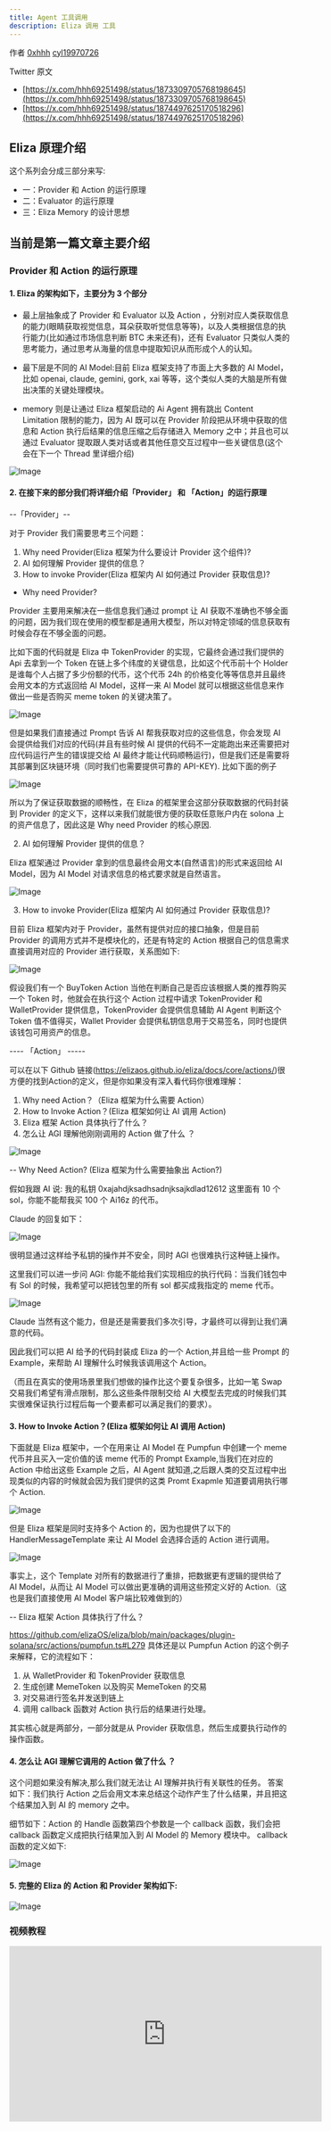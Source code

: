 ```yaml
---
title: Agent 工具调用
description: Eliza 调用 工具
---
```


作者 [0xhhh](https://x.com/hhh69251498) [cyl19970726](https://github.com/cyl19970726)

Twitter 原文

- [https://x.com/hhh69251498/status/1873309705768198645](https://x.com/hhh69251498/status/1873309705768198645)
- [https://x.com/hhh69251498/status/1874497625170518296](https://x.com/hhh69251498/status/1874497625170518296)

## Eliza 原理介绍

这个系列会分成三部分来写:

- 一：Provider 和 Action 的运行原理
- 二：Evaluator 的运行原理
- 三：Eliza Memory 的设计思想

## 当前是第一篇文章主要介绍

### Provider 和 Action 的运行原理

#### 1. Eliza 的架构如下，主要分为 3 个部分

- 最上层抽象成了 Provider 和 Evaluator 以及 Action ，分别对应人类获取信息的能力(眼睛获取视觉信息，耳朵获取听觉信息等等)，以及人类根据信息的执行能力(比如通过市场信息判断 BTC 未来还有)，还有 Evaluator 只类似人类的思考能力，通过思考从海量的信息中提取知识从而形成个人的认知。

- 最下层是不同的 AI Model:目前 Eliza 框架支持了市面上大多数的 AI Model，比如 openai, claude, gemini, gork, xai 等等，这个类似人类的大脑是所有做出决策的关键处理模块。

- memory 则是让通过 Eliza 框架启动的 Ai Agent 拥有跳出 Content Limitation 限制的能力，因为 AI 既可以在 Provider 阶段把从环境中获取的信息和 Action 执行后结果的信息压缩之后存储进入 Memory 之中；并且也可以通过 Evaluator 提取跟人类对话或者其他任意交互过程中一些关键信息(这个会在下一个 Thread 里详细介绍)

![Image](images/eliza-basic-call-tools-3parts.png)

#### 2. 在接下来的部分我们将详细介绍「Provider」 和 「Action」的运行原理

--「Provider」--

对于 Provider 我们需要思考三个问题：

1. Why need Provider(Eliza 框架为什么要设计 Provider 这个组件)?
2. AI 如何理解 Provider 提供的信息？
3. How to invoke Provider(Eliza 框架内 AI 如何通过 Provider 获取信息)?

- Why need Provider?

Provider 主要用来解决在一些信息我们通过 prompt 让 AI 获取不准确也不够全面的问题，因为我们现在使用的模型都是通用大模型，所以对特定领域的信息获取有时候会存在不够全面的问题。

比如下面的代码就是 Eliza 中 TokenProvider 的实现，它最终会通过我们提供的 Api 去拿到一个 Token 在链上多个纬度的关键信息，比如这个代币前十个 Holder 是谁每个人占据了多少份额的代币，这个代币 24h 的价格变化等等信息并且最终会用文本的方式返回给 AI Model，这样一来 AI Model 就可以根据这些信息来作做出一些是否购买 meme token 的关键决策了。

![Image](images/eliza-basic-call-tools-code01.png)

但是如果我们直接通过 Prompt 告诉 AI 帮我获取对应的这些信息，你会发现 AI 会提供给我们对应的代码(并且有些时候 AI 提供的代码不一定能跑出来还需要把对应代码运行产生的错误提交给 AI 最终才能让代码顺畅运行)，但是我们还是需要将其部署到区块链环境（同时我们也需要提供可靠的 API-KEY).
比如下面的例子

![Image](images/eliza-basic-call-tools-example.png)

所以为了保证获取数据的顺畅性，在 Eliza 的框架里会这部分获取数据的代码封装到 Provider 的定义下，这样以来我们就能很方便的获取任意账户内在 solona 上的资产信息了，因此这是 Why need Provider 的核心原因.

2. AI 如何理解 Provider 提供的信息？

Eliza 框架通过 Provider 拿到的信息最终会用文本(自然语言)的形式来返回给 AI Model，因为 AI Model 对请求信息的格式要求就是自然语言。

![Image](images/eliza-basic-call-provider.png)

3. How to invoke Provider(Eliza 框架内 AI 如何通过 Provider 获取信息)?

目前 Eliza 框架内对于 Provider，虽然有提供对应的接口抽象，但是目前 Provider 的调用方式并不是模块化的，还是有特定的 Action 根据自己的信息需求直接调用对应的 Provider 进行获取，关系图如下:

![Image](images/eliza-basic-call-tools-releation.png)

假设我们有一个 BuyToken Action 当他在判断自己是否应该根据人类的推荐购买一个 Token 时，他就会在执行这个 Action 过程中请求 TokenProvider 和 WalletProvider 提供信息，TokenProvider 会提供信息辅助 AI Agent 判断这个 Token 值不值得买，Wallet Provider 会提供私钥信息用于交易签名，同时也提供该钱包可用资产的信息。

---- 「Action」 -----

可以在以下 Github 链接(https://elizaos.github.io/eliza/docs/core/actions/)很方便的找到Action的定义，但是你如果没有深入看代码你很难理解：

1. Why need Action？（Eliza 框架为什么需要 Action）
2. How to Invoke Action？(Eliza 框架如何让 AI 调用 Action)
3. Eliza 框架 Action 具体执行了什么？
4. 怎么让 AGI 理解他刚刚调用的 Action 做了什么 ？

![Image](images/eliza-basic-call-tools-actions.png)

-- Why Need Action? (Eliza 框架为什么需要抽象出 Action?)

假如我跟 AI 说: 我的私钥
0xajahdjksadhsadnjksajkdlad12612
这里面有 10 个 sol，你能不能帮我买 100 个 Ai16z 的代币。

Claude 的回复如下：

![Image](images/eliza-basic-call-tools-claude.png)

很明显通过这样给予私钥的操作并不安全，同时 AGI 也很难执行这种链上操作。

这里我们可以进一步问 AGI: 你能不能给我们实现相应的执行代码：当我们钱包中有 Sol 的时候，我希望可以把钱包里的所有 sol 都买成我指定的 meme 代币。

![Image](images/eliza-basic-call-tools-agi.png)

Claude 当然有这个能力，但是还是需要我们多次引导，才最终可以得到让我们满意的代码。

因此我们可以把 AI 给予的代码封装成 Eliza 的一个 Action,并且给一些 Prompt 的 Example，来帮助 AI 理解什么时候我该调用这个 Action。

（而且在真实的使用场景里我们想做的操作比这个要复杂很多，比如一笔 Swap 交易我们希望有滑点限制，那么这些条件限制交给 AI 大模型去完成的时候我们其实很难保证执行过程后每一个要素都可以满足我们的要求）。

#### 3. How to Invoke Action？(Eliza 框架如何让 AI 调用 Action)

下面就是 Eliza 框架中，一个在用来让 AI Model 在 Pumpfun 中创建一个 meme 代币并且买入一定价值的该 meme 代币的 Prompt Example,当我们在对应的 Action 中给出这些 Example 之后，AI Agent 就知道,之后跟人类的交互过程中出现类似的内容的时候就会因为我们提供的这类 Promt Exapmle 知道要调用执行哪个 Action.

![Image](images/eliza-basic-call-tools-action.png)

但是 Eliza 框架是同时支持多个 Action 的，因为也提供了以下的 HandlerMessageTemplate 来让 AI Model 会选择合适的 Action 进行调用。

![Image](images/eliza-basic-call-tools-actions.png)

事实上，这个 Template 对所有的数据进行了重排，把数据更有逻辑的提供给了 AI Model，从而让 AI Model 可以做出更准确的调用这些预定义好的 Action.（这也是我们直接使用 AI Model 客户端比较难做到的）

-- Eliza 框架 Action 具体执行了什么？

https://github.com/elizaOS/eliza/blob/main/packages/plugin-solana/src/actions/pumpfun.ts#L279
具体还是以 Pumpfun Action 的这个例子来解释，它的流程如下：

1. 从 WalletProvider 和 TokenProvider 获取信息
2. 生成创建 MemeToken 以及购买 MemeToken 的交易
3. 对交易进行签名并发送到链上
4. 调用 callback 函数对 Action 执行后的结果进行处理。

其实核心就是两部分，一部分就是从 Provider 获取信息，然后生成要执行动作的操作函数。

#### 4. 怎么让 AGI 理解它调用的 Action 做了什么 ？

这个问题如果没有解决,那么我们就无法让 AI 理解并执行有关联性的任务。
答案如下：我们执行 Action 之后会用文本来总结这个动作产生了什么结果，并且把这个结果加入到 AI 的 memory 之中。

细节如下：Action 的 Handle 函数第四个参数是一个 callback 函数，我们会把 callback 函数定义成把执行结果加入到 AI Model 的 Memory 模块中。
callback 函数的定义如下:

![Image](images/eliza-basic-call-tools-callback.png)

#### 5. 完整的 Eliza 的 Action 和 Provider 架构如下:

![Image](images/eliza-basic-call-tools-all-action-provider.png)

### 视频教程

<iframe
  width="560"
  height="315"
  src="https://www.youtube.com/embed/O4SNJRzJw3s?si=wyTaCuwwqzuExEqT"
  title="YouTube video player"
  frameBorder="0"
  allow="accelerometer; autoplay; clipboard-write; encrypted-media; gyroscope; picture-in-picture; web-share"
  referrerPolicy="strict-origin-when-cross-origin"
  allowFullScreen
></iframe>
